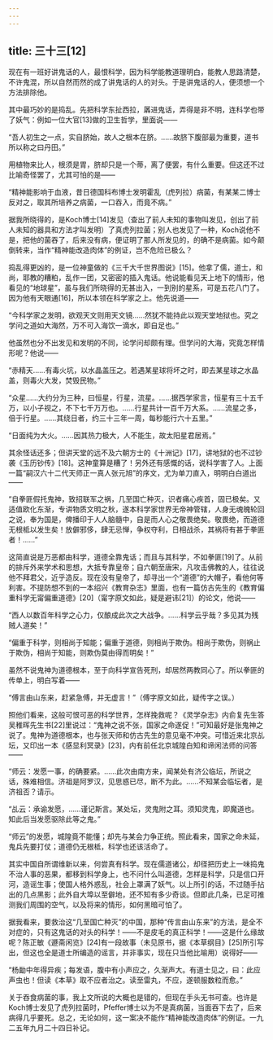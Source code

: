 ```yaml
---
---
---
```

title: 三十三[12]
---




现在有一班好讲鬼话的人，最恨科学，因为科学能教道理明白，能教人思路清楚，不许鬼混，所以自然而然的成了讲鬼话的人的对头。于是讲鬼话的人，便须想一个方法排除他。

其中最巧妙的是捣乱。先把科学东扯西拉，羼进鬼话，弄得是非不明，连科学也带了妖气：例如一位大官[13]做的卫生哲学，里面说——

“吾人初生之一点，实自脐始，故人之根本在脐。……故脐下腹部最为重要，道书所以称之曰丹田。”

用植物来比人，根须是胃，脐却只是一个蒂，离了便罢，有什么重要。但这还不过比喻奇怪罢了，尤其可怕的是——

“精神能影响于血液，昔日德国科布博士发明霍乱（虎列拉）病菌，有某某二博士反对之，取其所培养之病菌，一口吞入，而竟不病。”

据我所晓得的，是Koch博士[14]发见（查出了前人未知的事物叫发见，创出了前人未知的器具和方法才叫发明）了真虎列拉菌；别人也发见了一种，Koch说他不是，把他的菌吞了，后来没有病，便证明了那人所发见的，的确不是病菌。如今颠倒转来，当作“精神能改造肉体”的例证，岂不危险已极么？

捣乱得更凶的，是一位神童做的《三千大千世界图说》[15]。他拿了儒，道士，和尚，耶教的糟粕，乱作一团，又密密的插入鬼话。他说能看见天上地下的情形，他看见的“地球星”，虽与我们所晓得的无甚出入，一到别的星系，可是五花八门了。因为他有天眼通[16]，所以本领在科学家之上。他先说道——

“今科学家之发明，欲观天文则用天文镜……然犹不能持此以观天堂地狱也。究之学问之道如大海然，万不可入海饮一滴水，即自足也。”

他虽然也分不出发见和发明的不同，论学问却颇有理。但学问的大海，究竟怎样情形呢？他说——

“赤精天……有毒火坑，以水晶盖压之。若遇某星球将坏之时，即去某星球之水晶盖，则毒火大发，焚毁民物。”

“众星……大约分为三种，曰恒星，行星，流星。……据西学家言，恒星有三十五千万，以小子视之，不下七千万万也。……行星共计一百千万大系。……流星之多，倍于行星。……其绕日者，约三十三年一周，每秒能行六十五里。”

“日面纯为大火。……因其热力极大，人不能生，故太阳星君居焉。”

其余怪话还多；但讲天堂的远不及六朝方士的《十洲记》[17]，讲地狱的也不过钞袭《玉历钞传》[18]。这神童算是糟了！另外还有感慨的话，说科学害了人。上面一篇“嗣汉六十二代天师正一真人张元旭”的序文，尤为单刀直入，明明白白道出——

“自拳匪假托鬼神，致招联军之祸，几至国亡种灭，识者痛心疾首，固已极矣。又适值欧化东渐，专讲物质文明之秋，遂本科学家世界无帝神管辖，人身无魂魄轮回之说，奉为国是，俾播印于人人脑髓中，自是而人心之敬畏绝矣。敬畏绝，而道德无根柢以发生矣！放僻邪侈，肆无忌惮，争权夺利，日相战杀，其祸将有甚于拳匪者！……”

这简直说是万恶都由科学，道德全靠鬼话；而且与其科学，不如拳匪[19]了。从前的排斥外来学术和思想，大抵专靠皇帝；自六朝至唐宋，凡攻击佛教的人，往往说他不拜君父，近乎造反。现在没有皇帝了，却寻出一个“道德”的大帽子，看他何等利害。不提防想不到的一本绍兴《教育杂志》里面，也有一篇仿古先生的《教育偏重科学无甯偏重道德》[20]（甯字原文如此，疑是避讳[21]）的论文，他说——

“西人以数百年科学之心力，仅酿成此次之大战争。……科学云乎哉？多见其为残贼人道矣！”

“偏重于科学，则相尚于知能；偏重于道德，则相尚于欺伪。相尚于欺伪，则祸止于欺伪，相尚于知能，则欺伪莫由得而明矣！”

虽然不说鬼神为道德根本，至于向科学宣告死刑，却居然两教同心了。所以拳匪的传单上，明白写着——

“傅言由山东来，赶紧急傅，并无虚言！”（傅字原文如此，疑传字之误。）

照他们看来，这般可恨可恶的科学世界，怎样挽救呢？《灵学杂志》内俞复先生答吴稚晖先生书[22]里说过：“鬼神之说不张，国家之命遂促！”可知最好是张鬼神之说了。鬼神为道德根本，也与张天师和仿古先生的意见毫不冲突。可惜近来北京乩坛，又印出一本《感显利冥录》[23]，内有前任北京城隍白知和谛闲法师的问答——

“师云：发愿一事，的确要紧。……此次由南方来，闻某处有济公临坛，所说之话，殊难相信。济祖是阿罗汉，见思惑已尽，断不为此。……不知某会临坛者，是济祖否？请示。

“乩云：承谕发愿，……谨记斯言。某处坛，灵鬼附之耳。须知灵鬼，即魔道也。知此后当发愿驱除此等之鬼。”

“师云”的发愿，城隍竟不能懂；却先与某会力争正统。照此看来，国家之命未延，鬼兵先要打仗；道德仍无根柢，科学也还该活命了。

其实中国自所谓维新以来，何尝真有科学。现在儒道诸公，却径把历史上一味捣鬼不治人事的恶果，都移到科学身上，也不问什么叫道德，怎样是科学，只是信口开河，造谣生事；使国人格外惑乱，社会上罩满了妖气。以上所引的话，不过随手拈出的几点黑影；此外自大埠以至僻地，还不知有多少奇谈。但即此几条，已足可推测我们周围的空气，以及将来的情形，如何黑暗可怕了。

据我看来，要救治这“几至国亡种灭”的中国，那种“传言由山东来”的方法，是全不对症的，只有这鬼话的对头的科学！——不是皮毛的真正科学！——这是什么缘故呢？陈正敏《遯斋闲览》[24]有一段故事（未见原书，据《本草纲目》[25]所引写出，但这也全是道士所编造的谣言，并非事实，现在只当他比喻用）说得好——

“杨勔中年得异疾；每发语，腹中有小声应之，久渐声大。有道士见之，曰：此应声虫也！但读《本草》取不应者治之。读至雷丸，不应，遂顿服数粒而愈。”

关于吞食病菌的事，我上文所说的大概也是错的，但现在手头无书可查。也许是Koch博士发见了虎列拉菌时，Pfeffer博士以为不是真病菌，当面吞下去了，后来病得几乎要死。总之，无论如何，这一案决不能作“精神能改造肉体”的例证。一九二五年九月二十四日补记。